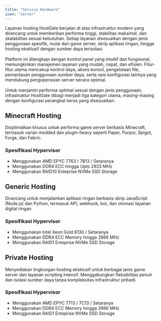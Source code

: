 ```yaml
---
title: "Service Hardware"
icon: "server"
---
```


Layanan hosting HostGate berjalan di atas infrastruktur modern yang dirancang untuk memberikan performa tinggi, stabilitas maksimal, dan skalabilitas sesuai kebutuhan. Setiap layanan disesuaikan dengan jenis penggunaan spesifik, mulai dari game server, skrip aplikasi ringan, hingga hosting eksklusif dengan sumber daya terisolasi.<br/><br/>
Platform ini dilengkapi dengan kontrol panel yang intuitif dan fungsional, memungkinkan manajemen layanan yang mudah, cepat, dan efisien. Fitur-fitur utama mencakup kontrol daya, akses konsol, pengelolaan file, pemantauan penggunaan sumber daya, serta opsi konfigurasi lainnya yang mendukung pengoperasian server secara optimal.<br/><br/>
Untuk menjamin performa optimal sesuai dengan jenis penggunaan, infrastruktur HostGate dibagi menjadi tiga kategori utama, masing-masing dengan konfigurasi perangkat keras yang disesuaikan:

## Minecraft Hosting
Dioptimalkan khusus untuk performa game server berbasis Minecraft, termasuk varian modded dan plugin-heavy seperti Paper, Purpur, Spigot, Forge, dan Fabric.
### Spesifikasi Hypervisor
- Menggunakan AMD EPYC 7763 / 7B13 / Setaranya
- Menggunakan DDR4 ECC hingga Upto 2933 MHz
- Menggunakan RAID10 Enteprise NVMe SSD Storage

## Generic Hosting
Dirancang untuk menjalankan aplikasi ringan berbasis skrip JavaScript (Node.js) dan Python, termasuk API, webhook, bot, dan otomasi layanan digital ringan.
### Spesifikasi Hypervisor
- Menggunakan Intel Xeon Gold 6130 / Setaranya
- Menggunakan DDR4 ECC Memory hingga 2666 MHz
- Menggunakan RAID1 Enteprise NVMe SSD Storage

## Private Hosting
Menyediakan lingkungan hosting eksklusif untuk berbagai jenis game server dan layanan scripting intensif. Menggabungkan fleksibilitas penuh dan isolasi sumber daya tanpa kompleksitas infrastruktur pribadi.
### Spesifikasi Hypervisor
- Menggunakan AMD EPYC 7713 / 7C13 / Setaranya
- Menggunakan DDR4 ECC Memory hingga 2666 MHz
- Menggunakan RAID1 Enteprise NVMe SSD Storage